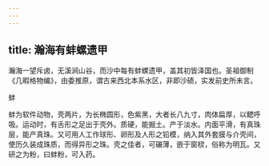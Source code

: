 ```yaml
---
---
---
```

title: 瀚海有蚌螺遗甲
---



瀚海一望斥卤，无溪涧山谷，而沙中每有蚌螺遗甲，盖其初皆泽国也。圣祖御制《几暇格物编》，由委推原，谓古来西北本系水区，非即沙碛，实发前史所未言。

蚌

蚌为软件动物，壳两片，为长椭圆形，色紫黑，大者长八九寸，肉体扁厚，以鳃呼吸。运动时，有舌形之足出于壳外。质硬，能掘土。产于淡水。内面平滑，有真珠层，能产真珠。又可用人工作球形、卵形及人形之铅模，纳入其外套膜与介壳间，使历久装成珠质，而得异形之珠。壳之佳者，可碾薄，嵌于窗棂，俗称为明瓦。又研之为粉，曰蚌粉，可入药。